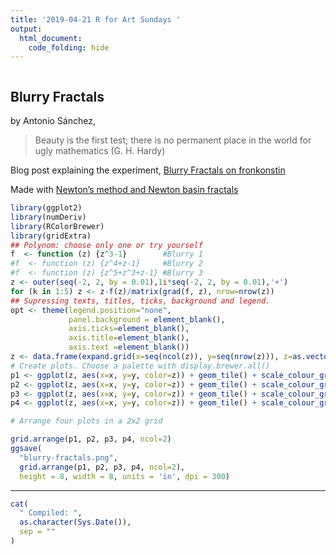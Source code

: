 ```yaml
---
title: '2019-04-21 R for Art Sundays '
output: 
  html_document:
    code_folding: hide
---
```


```r


```

## Blurry Fractals

by Antonio Sánchez, 

> Beauty is the first test; there is no permanent place in the world for ugly mathematics (G. H. Hardy)


Blog post explaining the experiment, [Blurry Fractals on fronkonstin](https://fronkonstin.com/2014/03/27/blurry-fractals/)

Made with [Newton's method and Newton basin fractals](http://web.ncf.ca/fs039/mp/documents/newton/index.html)




```r

library(ggplot2)
library(numDeriv)
library(RColorBrewer)
library(gridExtra)
## Polynom: choose only one or try yourself
f  <- function (z) {z^3-1}        #Blurry 1
#f  <- function (z) {z^4+z-1}     #Blurry 2
#f  <- function (z) {z^5+z^3+z-1} #Blurry 3
z <- outer(seq(-2, 2, by = 0.01),1i*seq(-2, 2, by = 0.01),'+')
for (k in 1:5) z <- z-f(z)/matrix(grad(f, z), nrow=nrow(z))
## Supressing texts, titles, ticks, background and legend.
opt <- theme(legend.position="none",
             panel.background = element_blank(),
             axis.ticks=element_blank(), 
             axis.title=element_blank(), 
             axis.text =element_blank())
z <- data.frame(expand.grid(x=seq(ncol(z)), y=seq(nrow(z))), z=as.vector(exp(-Mod(f(z)))))
# Create plots. Choose a palette with display.brewer.all()
p1 <- ggplot(z, aes(x=x, y=y, color=z)) + geom_tile() + scale_colour_gradientn(colours=brewer.pal(8, "Paired")) + opt
p2 <- ggplot(z, aes(x=x, y=y, color=z)) + geom_tile() + scale_colour_gradientn(colours=brewer.pal(7, "Paired")) + opt
p3 <- ggplot(z, aes(x=x, y=y, color=z)) + geom_tile() + scale_colour_gradientn(colours=brewer.pal(6, "Paired")) + opt
p4 <- ggplot(z, aes(x=x, y=y, color=z)) + geom_tile() + scale_colour_gradientn(colours=brewer.pal(5, "Paired")) + opt

# Arrange four plots in a 2x2 grid

grid.arrange(p1, p2, p3, p4, ncol=2)
ggsave(
  "blurry-fractals.png", 
  grid.arrange(p1, p2, p3, p4, ncol=2), 
  height = 8, width = 8, units = 'in', dpi = 300)

```


-----

```r

cat(
  " Compiled: ",
  as.character(Sys.Date()),
  sep = ""
)
```